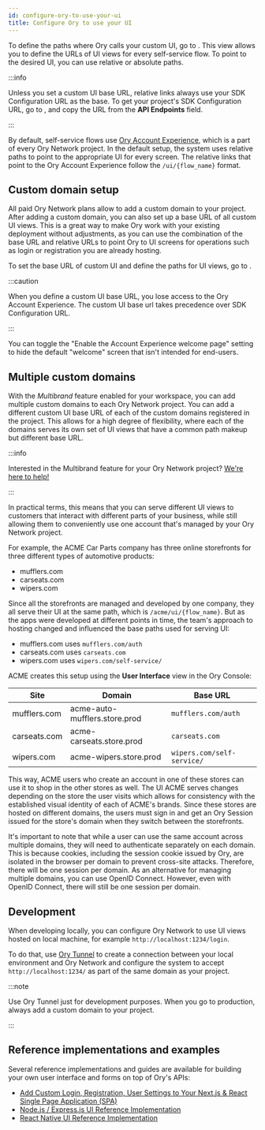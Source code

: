 ```yaml
---
id: configure-ory-to-use-your-ui
title: Configure Ory to use your UI
---
```


To define the paths where Ory calls your custom UI, go to <ConsoleLink route="project.ui" />. This view allows you to define the
URLs of UI views for every self-service flow. To point to the desired UI, you can use relative or absolute paths.

:::info

Unless you set a custom UI base URL, relative links always use your SDK Configuration URL as the base. To get your project's SDK
Configuration URL, go to <ConsoleLink route="project.settings" />, and copy the URL from the **API Endpoints** field.

:::

By default, self-service flows use [Ory Account Experience](./01_overview.mdx#why-should-i-use-ory-account-experience), which is a
part of every Ory Network project. In the default setup, the system uses relative paths to point to the appropriate UI for every
screen. The relative links that point to the Ory Account Experience follow the `/ui/{flow_name}` format.

## Custom domain setup

All paid Ory Network plans allow to add a custom domain to your project. After adding a custom domain, you can also set up a base
URL of all custom UI views. This is a great way to make Ory work with your existing deployment without adjustments, as you can use
the combination of the base URL and relative URLs to point Ory to UI screens for operations such as login or registration you are
already hosting.

To set the base URL of custom UI and define the paths for UI views, go to <ConsoleLink route="project.ui" />.

:::caution

When you define a custom UI base URL, you lose access to the Ory Account Experience. The custom UI base url takes precedence over
SDK Configuration URL.

:::

You can toggle the "Enable the Account Experience welcome page" setting to hide the default "welcome" screen that isn't intended
for end-users.

## Multiple custom domains

With the _Multibrand_ feature enabled for your workspace, you can add multiple custom domains to each Ory Network project. You can
add a different custom UI base URL of each of the custom domains registered in the project. This allows for a high degree of
flexibility, where each of the domains serves its own set of UI views that have a common path makeup but different base URL.

:::info

Interested in the Multibrand feature for your Ory Network project? [We're here to help! ](https://www.ory.sh/contact)

:::

In practical terms, this means that you can serve different UI views to customers that interact with different parts of your
business, while still allowing them to conveniently use one account that's managed by your Ory Network project.

For example, the ACME Car Parts company has three online storefronts for three different types of automotive products:

- mufflers.com
- carseats.com
- wipers.com

Since all the storefronts are managed and developed by one company, they all serve their UI at the same path, which is
`/acme/ui/{flow_name}`. But as the apps were developed at different points in time, the team's approach to hosting changed and
influenced the base paths used for serving UI:

- mufflers.com uses `mufflers.com/auth`
- carseats.com uses `carseats.com`
- wipers.com uses `wipers.com/self-service/`

ACME creates this setup using the **User Interface** view in the Ory Console:

| Site         | Domain                        | Base URL                   |
| ------------ | ----------------------------- | -------------------------- |
| mufflers.com | acme-auto-mufflers.store.prod | `mufflers.com/auth`        |
| carseats.com | acme-carseats.store.prod      | `carseats.com`             |
| wipers.com   | acme-wipers.store.prod        | `wipers.com/self-service/` |

This way, ACME users who create an account in one of these stores can use it to shop in the other stores as well. The UI ACME
serves changes depending on the store the user visits which allows for consistency with the established visual identity of each of
ACME's brands. Since these stores are hosted on different domains, the users must sign in and get an Ory Session issued for the
store's domain when they switch between the storefronts.

It's important to note that while a user can use the same account across multiple domains, they will need to authenticate
separately on each domain. This is because cookies, including the session cookie issued by Ory, are isolated in the browser per
domain to prevent cross-site attacks. Therefore, there will be one session per domain. As an alternative for managing multiple
domains, you can use OpenID Connect. However, even with OpenID Connect, there will still be one session per domain.

## Development

When developing locally, you can configure Ory Network to use UI views hosted on local machine, for example
`http://localhost:1234/login`.

To do that, use [Ory Tunnel](../../guides/cli/20_proxy-and-tunnel.mdx) to create a connection between your local environment and
Ory Network and configure the system to accept `http://localhost:1234/` as part of the same domain as your project.

:::note

Use Ory Tunnel just for development purposes. When you go to production, always add a custom domain to your project.

:::

## Reference implementations and examples

Several reference implementations and guides are available for building your own user interface and forms on top of Ory's APIs:

- [Add Custom Login, Registration, User Settings to Your Next.js & React Single Page Application (SPA)](https://www.ory.sh/nextjs-authentication-spa-custom-flows-open-source/)
- [Node.js / Express.js UI Reference Implementation](https://github.com/ory/kratos-selfservice-ui-node)
- [React Native UI Reference Implementation](https://github.com/ory/kratos-selfservice-ui-react-native)
